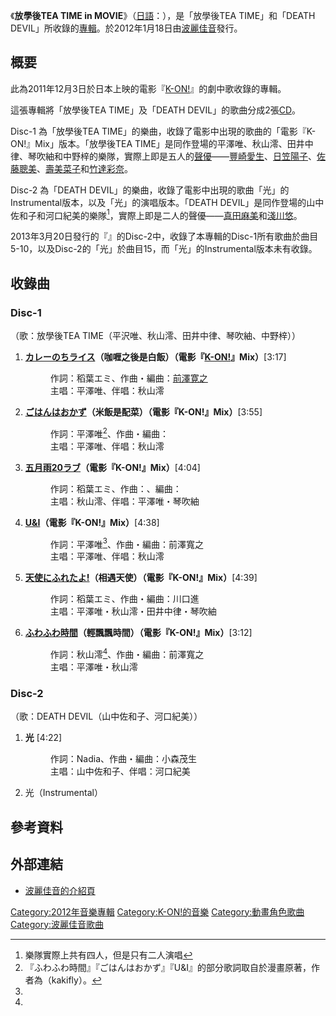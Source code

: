 {{Infobox Album
| Name           = 放學後TEA TIME in MOVIE<br/>{{lang|ja|放課後ティータイム in MOVIE}}
| Cover          = 
| Type           = 錄音室專輯
| Artist         = 放學後TEA TIME<br /><small>平澤唯、秋山澪、田井中律、琴吹紬、中野梓<br />（[[豐崎愛生|豐崎愛生]]、[[日笠陽子|日笠陽子]]、[[佐藤聰美|佐藤聰美]]、[[壽美菜子|壽美菜子]]、[[竹達彩奈|竹達彩奈]]）</small><br />DEATH DEVIL<br /><small>山中佐和子、河口紀美<br />（[[真田麻美|真田麻美]]、[[淺川悠|淺川悠]]）</small>
| Released       = {{flagicon|Japan}} 2012年1月18日
| Recorded       = 2012年
| Genre          = [[J-POP|J-POP]]（[[動畫歌曲|動畫歌曲]]）
| Length         = 23:47（Disc-1）<br/>8:41（Disc-2）
| Label          = [[PONY_CANYON|PONY CANYON]]
| Producer       = 
| Reviews        = 
| Chart position = 
*日間最高第3位（[[Oricon|Oricon]]）
*週間最高第4位（[[Oricon|Oricon]]）
| Certification  = 
| Last album     = 
| This album     = 
| Next album     = 
| Misc           = {{Extra chronology 2
  | Artist         = 放學後TEA TIME<br /><small>平澤唯、秋山澪、田井中律、琴吹紬、中野梓<br />（[[豐崎愛生|豐崎愛生]]、[[日笠陽子|日笠陽子]]、[[佐藤聰美|佐藤聰美]]、[[壽美菜子|壽美菜子]]、[[竹達彩奈|竹達彩奈]]）</small><br/>
  | Type           = 錄音室專輯
  | Last single    = [[放學後TEA_TIME_II|放學後TEA TIME II]]<br/>（2010年）
  | This single    = '''放學後TEA TIME in MOVIE'''<br/>（2012年）
  | Next single    = - 
  }}
 {{Extra chronology 2
  | Artist         = DEATH DEVIL<br /><small>山中佐和子、河口紀美<br />（[[真田麻美|真田麻美]]、[[淺川悠|淺川悠]]）</small><br />
  | Type           = studio
  | Last single    = -
  | This single    = '''放學後TEA TIME in MOVIE'''<br/>（2012年）
  | Next single    = - 
  }}
}}
《'''放學後TEA TIME in MOVIE'''》（[[日語|日語]]：{{lang|ja|'''放課後ティータイム in MOVIE'''}}），是「放學後TEA TIME」和「DEATH DEVIL」所收錄的[[錄音室專輯|專輯]]。於2012年1月18日由[[波麗佳音|波麗佳音]]發行。

== 概要 ==
此為2011年12月3日於日本上映的電影『[[K-ON!_(電影)|K-ON!]]』的劇中歌收錄的專輯。

這張專輯將「放學後TEA TIME」及「DEATH DEVIL」的歌曲分成2張[[CD|CD]]。

Disc-1 為「放學後TEA TIME」的樂曲，收錄了電影中出現的歌曲的「電影『K-ON!』Mix」版本。「放學後TEA TIME」是同作登場的平澤唯、秋山澪、田井中律、琴吹紬和中野梓的樂隊，實際上即是五人的[[聲優|聲優]]——[[豐崎愛生|豐崎愛生]]、[[日笠陽子|日笠陽子]]、[[佐藤聰美|佐藤聰美]]、[[壽美菜子|壽美菜子]]和[[竹達彩奈|竹達彩奈]]。

Disc-2 為「DEATH DEVIL」的樂曲，收錄了電影中出現的歌曲「光」的Instrumental版本，以及「光」的演唱版本。「DEATH DEVIL」是同作登場的山中佐和子和河口紀美的樂隊<ref>樂隊實際上共有四人，但是只有二人演唱</ref>，實際上即是二人的聲優——[[真田麻美|真田麻美]]和[[淺川悠|淺川悠]]。

2013年3月20日發行的『{{link-ja|K-ON! MUSIC HISTORY'S BOX}}』的Disc-2中，收錄了本專輯的Disc-1所有歌曲於曲目5-10，以及Disc-2的「光」於曲目15，而「光」的Instrumental版本未有收錄。

== 收錄曲 ==
=== Disc-1 ===
（歌：放學後TEA TIME（平沢唯、秋山澪、田井中律、琴吹紬、中野梓））
# '''[[放學後TEA_TIME|カレーのちライス]]（咖喱之後是白飯）（電影『[[K-ON!_(電影)|K-ON!]]』Mix）'''[3:17]
#: 作詞：稻葉エミ、作曲・編曲：[[前澤寛之|前澤寛之]]
#: 主唱：平澤唯、伴唱：秋山澪
# '''[[米飯是配菜/U&I|ごはんはおかず]]（米飯是配菜）（電影『K-ON!』Mix）'''[3:55]
#: 作詞：平澤唯<ref name="word-writer">『ふわふわ時間』『ごはんはおかず』『U&I』的部分歌詞取自於漫畫原著，作者為{{lang|ja|[[かきふらい|かきふらい]]}}（kakifly）。</ref>、作曲・編曲：{{link-ja|bice}}
#: 主唱：平澤唯、伴唱：秋山澪
# '''[[放學後TEA_TIME_II|五月雨20ラブ]]（電影『K-ON!』Mix）'''[4:04]
#: 作詞：稻葉エミ、作曲：{{link-ja|田村信二}}、編曲：{{link-ja|小森茂生}}
#: 主唱：秋山澪、伴唱：平澤唯・琴吹紬
# '''[[米飯是配菜/U&I|U&I]]（電影『K-ON!』Mix）'''[4:38]
#: 作詞：平澤唯<ref name="word-writer" />、作曲・編曲：前澤寬之
#: 主唱：平澤唯、伴唱：秋山澪
# '''[[放學後TEA_TIME_II|天使にふれたよ!]]（相遇天使）（電影『K-ON!』Mix）'''[4:39]
#: 作詞：稻葉エミ、作曲・編曲：川口進
#: 主唱：平澤唯・秋山澪・田井中律・琴吹紬
# '''[[輕飄飄時間|ふわふわ時間]]（輕飄飄時間）（電影『K-ON!』Mix）'''[3:12]
#: 作詞：秋山澪<ref name="word-writer" />、作曲・編曲：前澤寬之
#: 主唱：平澤唯・秋山澪

=== Disc-2 ===
（歌：DEATH DEVIL（山中佐和子、河口紀美））
# '''光''' [4:22]
#: 作詞：Nadia、作曲・編曲：小森茂生
#: 主唱：山中佐和子、伴唱：河口紀美
# 光（Instrumental）

== 參考資料 ==
{{reflist}}

== 外部連結 ==
*[https://web.archive.org/web/20130812155845/http://hp.ponycanyon.co.jp/pchp/cgi-bin/PCHPM.pl?TRGID=PCHP_SKH_1010&CMD=DSP&DSP_SKHBNG=201100002044&DSP_SKHKETSEQ=001 波麗佳音的介紹頁] {{ja}}

{{K-ON！輕音部}}
{{DEFAULTSORT:Hōkago Tī Taimu in MOVIE}}
[[Category:2012年音樂專輯|Category:2012年音樂專輯]]
[[Category:K-ON!的音樂|Category:K-ON!的音樂]]
[[Category:動畫角色歌曲|Category:動畫角色歌曲]]
[[Category:波麗佳音歌曲|Category:波麗佳音歌曲]]